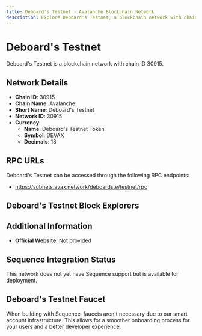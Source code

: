 ```yaml
--- 
title: Deboard's Testnet - Avalanche Blockchain Network
description: Explore Deboard's Testnet, a blockchain network with chain ID 30915. Learn about its native currency, Deboard's Testnet Token, and how to interact with the network.
---
```


# Deboard's Testnet

Deboard's Testnet is a blockchain network with chain ID 30915.

## Network Details

- **Chain ID**: 30915
- **Chain Name**: Avalanche
- **Short Name**: Deboard's Testnet
- **Network ID**: 30915
- **Currency**: 
  - **Name**: Deboard's Testnet Token
  - **Symbol**: DEVAX
  - **Decimals**: 18

## RPC URLs

Deboard's Testnet can be accessed through the following RPC endpoints:

- https://subnets.avax.network/deboardste/testnet/rpc

## Deboard's Testnet Block Explorers



## Additional Information

- **Official Website**: Not provided

## Sequence Integration Status

This network does not yet have Sequence support but is available for deployment.

## Deboard's Testnet Faucet

When building with Sequence, faucets aren't necessary due to our smart account infrastructure. This allows for a smoother onboarding process for your users and a better developer experience.
